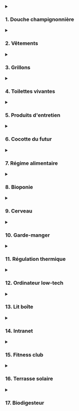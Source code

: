 
<details>

<summary><h3>1. Douche champignonnière</h3></summary>
  <Picture src={douche} alt="Douche champignonnière" formats={["avif", "webp", "jpeg"]} widths={[400, 800]} class="urbaine-image" />
<h4>Une douche qui divise par 10 la consommation d'eau, par 15 celle d'énergie et… qui produit des champignons.</h4>

Les Français consomment en moyenne 150 litres d'eau par jour et par personne. 40 % de cette eau est utilisée pour l'hygiène (bain, douche).

La consommation d'un ballon d'eau chaude représente plus de 10 % de la facture électrique d'un logement en France.


<div class="note">
<strong>Note:</strong> Notre objectif était de diviser par 10 la consommation d'eau et par 15 celle d'énergie
</div>


<h4>Principe de fonctionnement</h4>

La première étape a été de trouver la meilleure technologie pour réduire le débit d'eau tout en garantissant hygiène et confort. Nous avons été séduits par la brumisation. Résultats de nos essais : deux brumisateurs fixes et émettant un jet diffus mouillant, plus un troisième mobile (au bout d'un tuyau souple) avec un jet plus focalisé et puissant pour le rinçage.

Notre consommation d'eau est descendue à un volume compris entre 2 et 5 litres par douche.

Nous avons opté pour un ballon d'eau chaude de seulement 2 litres chauffé à 75 degrés (pas de risque de légionellose). Au début de la douche, l'eau pulvérisée est chaude (mais ne brûle pas, car les gouttes sont très fines). Elle se refroidit très progressivement au fur et à mesure que l'eau froide du réseau d'eau de la ville entre dans le ballon. On termine donc par une douche froide, ce qui est reconnu bon pour la santé.

Ce ballon était isolé thermiquement par 15 cm de laine de chanvre. Il était équipé d'un thermostat qui coupait le courant lorsque le ballon était chaud.

Le sol de la douche était une plaque en inox, inclinée pour que l'eau s'écoule dans une gouttière. Un biofiltre équipé d'une pompe traitait l'eau savonneuse avant qu'elle soit envoyée dans le système de culture en bioponie.

La cabine de douche étant l'espace le plus humide de l'appartement, nous avons choisi d'y faire pousser des champignons. 4 tours de culture de pleurotes étaient suspendues à la structure. Une rotation de deux tours toutes les deux semaines permettait de les garder pendant leur phase de fructification. Une fois cette phase terminée, le substrat (sciure de paille et mycélium) était utilisé pour les toilettes vivantes.

Un mur végétalisé de mousse visait à absorber le dioxyde de carbone des pleurotes. Un tuyau d'aération était relié à un extracteur pour renouveler l’air régulièrement.

Nous utilisions des savons et shampoings solides neutres et bio afin de ne pas polluer l'eau.

Malgré la petite surface de l'appartement, nous avons choisi de créer une grande douche. Nous voulions que ce soit un espace de détente pour y passer un temps agréable que ce soit pour se laver ou s'occuper des champignons.

<div class="note">

Nous avons atteint les objectifs en termes d'économie d'eau et d'énergie. Cette douche était non seulement très agréable mais aussi très économe et productive.

**Cependant quelques améliorations sont à intégrer :**

- L'eau recyclée de la douche peut être intégrée à la solution de culture des plantes. Cependant, suite à des tests menés par le laboratoire RITTMO, nous avons vu que son taux de salinité était élevé, ce qui n’est pas optimal pour leur croissance. Il serait intéressant de poursuivre les tests pour voir si le choix du type de savon a un impact sur ce taux.

- Il est préférable de récolter les champignons avant qu'il n'émettent leurs spores. Nous avons retrouvé une couche de spores collée aux pales du ventilateur.

- La brumisation mouille moins vite qu'une douce classique. Il faut prévoir davantage de temps, surtout quand on a les cheveux longs.

- En hiver, lorsque la température de la salle de bain est froide, l’eau brumisée doit être au-dessus de 70 degrés au début de la douche. En effet, les gouttelettes fines se refroidissent vite au contact de l'air. À l'inverse en été, quand la température de l'air est chaud, il n'est pas nécessaire de chauffer l’eau.
</div>

</details>

<details>
    <summary><h3>2. Vêtements</h3></summary>

<Picture src={vetements} alt="Vêtements" formats={["avif", "webp", "jpeg"]} widths={[400, 800]} class="urbaine-image" />

<h4>Des vêtements en fibre naturelle, seconde main ou made in Boulogne-Billancourt.</h4>

L'industrie du vêtement est l'une des plus polluantes au monde. Elle génère environ 1,2 milliard de tonnes de CO₂ par an, soit plus que tous les vols internationaux et le trafic maritime réunis. Elle est aussi responsable de 20 % de la pollution mondiale de l’eau à cause des teintures et des traitements chimiques. 

Pour que notre garde-robe ne génère pas ces impacts négatifs, la première résolution a été de posséder peu de vêtements mais de qualité. Corentin a opté pour des vêtements en fibre naturelle (laine, coton, lin). Amateur de couture, il a fabriqué une partie de ses vêtements par lui-même (chaussures, pantalons). Caroline, de son côté, a privilégié la seconde main et le troc de vêtements, afin d’avoir accès à une plus grande diversité d’ensembles.  

<h4>Principe de fonctionnement</h4>

Fabriquer ses propres vêtements demande une certaine maîtrise de techniques de couture. Le plus simple est de copier un vêtement qu'on apprécie, en gardant le même type de tissu et sans tenter d'y apporter des modifications. Pour copier un vieux pantalon par exemple, on peut le découdre et s'en servir comme patron pour découper chaque pièce dans du tissu neuf. Il s'agit ensuite de coudre ses pièces ensemble dans le bon ordre.

Pour les chaussures, nous avons suivi deux options. La première, en partenariat avec des spécialistes de la chaussure (Axel M’Bemba et Mikel Cazenave), consistait à réaliser des semelles en bio plastique imprimé en 3D, assemblées avec du tissu. La seconde a été de réaliser des chaussures-chaussettes, en cousant une semaine de latex naturel avec une sangle en lin et des chaussettes en fibre de bambou.

<h4>Bilan et pistes d'amélioration</h4>

Caroline a été satisfaite du principe de seconde main et de troc. Cela lui a permis d'adapter sa garde-robe au fur et à mesure de ses envies, tout en gardant un nombre limité de vêtements.

Corentin a apprécié monter en compétences en couture, bien que les premiers essais ont demandé beaucoup de patience. Au début, confectionner un pantalon demandait une journée entière. Avec l'habitude, il les réalise maintenant en moins d'une demi-journée.

Concernant les chaussures, pour les premières les semelle en bioplastique n'ont pas duré dans le temps. Il faudrait trouver un type de bioplastique plus souple. Quant aux chaussures-chaussettes, elles sont aciles à fabriquer et agréables à porter, mais ne sont pas adaptées par temps pluvieux.

</details>
<details>
    <summary><h3>3. Grillons</h3></summary>

<Picture src={grillons} alt="Élevage de grillons" formats={["avif", "webp", "jpeg"]} widths={[400, 800]} class="urbaine-image" />

<h4>Des insectes comestibles adaptés à la vie urbaine</h4>

La viande est très nutritive mais a un mauvais impact sur l'environnement. La consommation d'insectes demande peu de ressources et d'espace. Peu commune en Europe, elle l’est dans de nombreux pays du monde. 

On estime que 2 milliards d'humains en consomment traditionnellement. Nous avons opté pour un régime alimentaire végétarien, tout en consommant une petite quantité d'insectes, notamment pour les apports en vitamine B12. Parmi les insectes comestibles, nous avons choisi les grillons, car ils sont très adaptés à l'élevage en milieu urbain.

<h4>Principe de l'élevage</h4>

Une armoire constituée de 6 vivariums était disposée dans l'entrée de l'appartement. Chaque vivarium contenait des boîtes à oeufs en carton (ils se logent dans les interstices), un abreuvoir et un plateau avec un mélange de graines broyées. Nous recevions les grillons à un âge de 4 semaines.

Après 4 à 6 semaines dans nos vivarium, ils atteignaient la taille adulte. Nous posions alors un pondoir afin qu'ils déposent des oeufs (ces oeufs étaient ensuite donnés aux éleveurs Sandra et Alison). Puis nous placions un piège (simple bocal en verre) pour capturer ceux que nous allions consommer.

<h3>Bilan et pistes d'amélioration</h3>

Il n'y a pas eu de problème majeur, mais l'élevage a été beaucoup moins productif que prévu. Nous avons apprécié les consommer, mais nous nous sommes aussi beaucoup attachés à nos grillons, et leur principal intérêt a été de mettre une bonne ambiance dans l'appartement grâce à leur chant !
L'élevage de grillons demande peu de temps et est très ludique.

<h4>Voici ce qui aurait pu être amélioré :</h4>
- Nous n'avons pas apporté les oeufs suffisamment régulièrement à Sandra et Alison, si bien qu'il n'y a pas eu le roulement attendu.
- Nous avons mis du temps avant de trouver le système le plus adapté pour les capturer.
- La mangeoire et l'abreuvoir peuvent être améliorés pour réduire le temps d'entretien ainsi que les risques de moisissure.
- Leur cycle de développement ralentit quand la température ambiante descend en dessous de 20 degrés.
- Les pondoirs sont remplis de fibre de coco humidifiée. Il est nécessaire de la stériliser avant de l'utiliser, sinon il y a un risque que les oeufs moisissent.

</details>

<details>
     <summary><h3>4. Toilettes vivantes</h3></summary>

<Picture src={toilettes} alt="Toilettes vivantes" formats={["avif", "webp", "jpeg"]} widths={[400, 800]} class="urbaine-image" />

<h4>Des toilettes vivantes pour valoriser les déchets organiques et économiser de l'eau</h4>

Les toilettes classiques utilisent de l’eau potable pour chaque chasse, ce qui représente environ 20 % de la consommation d’un foyer. Cette eau devient ensuite inutilisable, car transformée en « eaux noires ».
Chaque personne produit en moyenne 50 litres de matières solides et 500 litres d’urine par an.

Ces excréments contiennent des éléments nutritifs utiles comme l’azote, le phosphore et le potassium. Habituellement considérés comme des déchets, ils peuvent pourtant devenir une ressource précieuse.
Cependant, les toilettes sèches en appartement ne sont pas simples à mettre en place, car elles nécessitent un espace de compostage. C’est pourquoi nous avons conçu des toilettes vivantes, dans lesquelles l’urine est collectée d’un côté, tandis que de l’autre, des larves de mouche soldat noir transforment directement les matières organiques.

En plus de produire un fertilisant pour l’agriculture, ces larves constituent une excellente nourriture pour les animaux d’élevage. Elles permettent également de réduire par cinq le volume de déchets organiques, diminuant ainsi l’espace requis et la fréquence de maintenance.

<h4>Principe de fonctionnement</h4>

Au début de chaque cycle, des larves juvéniles sont ajoutées dans le bac. Pendant 2 à 3 semaines, elles consommaient les déchets organiques issus des toilettes, auxquels on ajoute un substrat (nous utilisions de la sciure de paille issue de la culture de pleurotes) ainsi que des déchets de cuisine, préalablement broyés (le broyeur a été réalisé avec l’Avant d’Après à partir d’un hachoir à viande relié à un pédalier de vélo).

Durant cette période, les larves grandissaient jusqu’à atteindre leur taille maximale. Il fallait alors tamiser le contenu du bac pour séparer les larves du fertilisant.
90 % des larves étaient ensuite données aux poules de notre ferme partenaire ; les 10 % restantes étaient remises aux éleveurs de mouches pour qu’elles deviennent mouches et se reproduisent afin d’obtenir de nouvelles larves juvéniles.

Pendant l’expérience, une partie du fertilisant a été utilisée par la ferme partenaire. Le reste a servi à divers tests, notamment pour la culture de champignons (comme le Coprin chevelu) et à des analyses menées avec le laboratoire RITTMO.

L’urine collectée a été valorisée dans différentes applications : intégrée au méthaniseur, utilisée comme engrais pour la culture bioponique, comme nourriture pour la culture de spiruline, ainsi que pour des expérimentations et analyses avec le laboratoire RITTMO, et pour des expérimentations comme fertilisant avec la ferme partenaire.

Nous utilisions des lingettes lavables et réutilisables en alternative au papier toilette.

<h3>Bilan et pistes d'amélioration</h3>

Les toilettes vivantes ont été un vrai succès. Elles ont très bien fonctionné, ont produit beaucoup de larves chaque semaine pour nourrir les poules de la ferme, le substrat produit était d'excellente qualité, et il n'y avait pas de mauvaises odeurs. Le temps de maintenance était très faible. Enfin, nous avons été émerveillés par ces larves auxquelles nous nous sommes beaucoup attachés !

<h3>Voici nos retours d'expérience :</h3>

- Quand il a commencé à faire froid en octobre, les larves ont ralenti leur activité. Il aurait fallu que la température reste au-dessus de 20 degrés.
- L'opération de tamisage était parfois difficile. Nous avons mis du temps avant de trouver le bon dosage de substrat afin que la matière soit facilement tamisable.
- Le bac qui contenait les larves était en PLA, trop fragile au niveau des pliures. Un bac en inox aurait été plus approprié.
- Ce bac était d'une longueur importante pour qu'il puisse s'étendre des toilettes à la table de cuisine. Cela a contraint l'aménagement de l'appartement car nous avons dû positionner les toilettes à côté de la cuisine. Il aurait été plus simple de disposer un récipient dans la cuisine pour recueillir les déchets de nourriture broyée, et le vider dans le bac des toilettes une ou deux fois par semaine.
- L'utilisation des copeaux de paille issus de la culture de pleurote comme substrat pour les toilettes était très efficace. Les tests de culture de coprins chevelus et de pleurotes sur le substrat produit par les larves sont prometteurs, ainsi que les tests réalisés par le laboratoire RITTMO pour l'utiliser comme fertilisant.
- Il serait intéressant de développer un biofiltre capable de valoriser 100 % de l'urine produite quotidiennement, et de poursuivre les expérimentations sur son utilisation dans le méthaniseur et dans un photobioréacteur à micro-algues.
- L'usage des lingettes est ergonomique et convaincant, mais il faudrait étudier le réel gain environnemental, car les laver demande de l'eau et de l'énergie. Il serait intéressant d'étudier l'utilisation d'un jet d’eau en alternative.
- La maintenance du broyeur à déchets de cuisine était pénible, car la matière séchait dans la grille de sortie. Un autre outil type hachoir manuel aurait été sans doute plus adapté.
- La puissance de ventilation doit être plus élevée lorsque les larves sont juvéniles car elles mettent plus de temps à transformer la matière, il est donc plus important de bien aérer pendant cette phase.
- Ce principe de toilette vivante est aujourd'hui difficilement réplicable, car les filières d'élevage de mouches ne sont pas assez développées.

</details>
<details>
    <summary><h3>5. Produits d'entretien</h3></summary>

<Picture src={produits} alt="Produits d'entretien" formats={["avif", "webp", "jpeg"]} widths={[400, 800]} class="urbaine-image" />

<h4>8 ingrédients pour faire briller l'appartement</h4>

On estime qu'en France près de 50 % des logements sont concernés par une pollution de l’air intérieur liée aux COSV (composés organiques semi-volatils), émis notamment par les détergents, sprays, peintures ou produits parfumés.

Ces substances, une fois évacuées dans les réseaux d'eaux usées, contribuent à la pollution de l’eau. En France, plus de 200 substances actives utilisées en phytosanitaire ont été détectées dans les eaux superficielles et souterraines. Certains composants comme les PFAS sont persistants, bioaccumulables et reconnus pour polluer les nappes et les milieux aquatiques.

Le choix de produits d’entretien est loin d’être anodin: il impacte à la fois la qualité de l’air respiré au quotidien et la pureté de nos eaux.

Or nous voulions utiliser nos eaux usées pour la culture des plantes. Il était donc primordial de privilégier des alternatives plus saines, notamment en limitant les parfums chimiques. (Selon l'Ademe, les produits industriels émettent davantage de COV que les alternatives maison). Nous voulions aussi que ces produits répondent à la démarche zéro déchet.

<h4>Principe</h4>

Nous avons fait appel à Mathilde et Edith, 2 expertes dans ce domaine (de l'entreprise Léa Nature). Elles nous ont expliqué qu'on peut tout faire avec ces 8 composants :
- Percarbonate de soude
- Bicarbonate de soude
- Acide citrique
- Savon noir
- Cristaux de soude
- Blanc de meudon
- Terre de diatomée
- Vinaigre blanc
Par exemple, on peut utiliser le vinaigre pour nettoyer les vitres, le bicarbonate pour absorber les odeurs. On peut aussi faire des combinaisons :

<h4>Recettes</h4>


<div class="recipe">
<strong>Crème à récurer:</strong>

- 2 cuillères de savon noir
- 1 cuillère de blanc de meudon
- 1 cuillère de bicarbonate de soude
</div>

<div class="recipe">
<strong>Mousse crépitante pour enlever le tartre:</strong>
- 6 cuillères de percarbonate
- 3 cuillères de bicarbonate
- 1 cuillère d'acide citrique
</div>

Pour notre douche, nous avions choisi du savon et du shampoing solides, neutres, bio et sans parfum.

<h3>Bilan et pistes d'amélioration</h3>

Nous avons apprécié le principe d'avoir des bocaux avec différentes poudres et des recettes pour constituer les produits adaptés à chaque usage. Nous avons appris que "le propre n'a pas d'odeur".



</details>
<details>
    <summary><h3>6. Cocotte du futur</h3></summary>

<Picture src={cocotte} alt="Cocotte du futur" formats={["avif", "webp", "jpeg"]} widths={[400, 800]} class="urbaine-image" />

<h4>Un nouveau système de cuisson pour économiser de l'énergie, réduire les émissions de gaz à effet de serre et la pollution de l'air intérieur.</h4>

Les modes de cuisson communs sont inefficaces d'un point de vue énergétique. Par exemple, faire cuire du riz à la casserole génère beaucoup de pertes thermiques car les parois ne sont pas isolées. On estime que la consommation moyenne d'énergie pour l'alimentation représente environ 6% à 30% de la consommation totale d'énergie d'un ménage français.

Les émissions de gaz à effet de serre provenant de la cuisson des aliments varient selon les méthodes de cuisson utilisées : les fours traditionnels à gaz ou électriques sont parmi les principaux contributeurs aux émissions de CO2 dans les ménages urbains.

La cuisson des aliments, surtout à haute température, dégage des polluants dans nos cuisines : des particules fines, des composés organiques volatils, du monoxyde de carbone et parfois des oxydes d'azote. Ces substances peuvent affecter la qualité de l’air et la santé respiratoire.

Ainsi, pour diminuer notre consommation d'énergie, réduire les émissions de gaz à effet de serre et éviter la pollution de l'air intérieur, nous avons mis au point la cocotte du futur. Elle a été conçue en partenariat avec l’ICAM de Nantes. Partant des recommandations de notre nutritionniste Anthony Berthou, la cuisson de nos aliments devaient principalement être à l'eau et à la vapeur. La solution retenue est une combinaison du principe de la marmite norvégienne et de l'autocuiseur électrique.

<h4>Principe de fonctionnement</h4>

C'est un autocuiseur (type cocotte-minute), chauffé par une résistance électrique, elle-même relié au cerveau (voir description du cerveau). Un isolant thermique évite les déperditions de chaleur.

Comme sur les autocuiseurs à riz, un thermostat coupe le courant électrique lorsque la température dépasse 100 degrés. Ainsi pour la cuisson du riz par exemple, si on met la bonne dose d'eau par rapport à la dose de riz, la cuisson s'arrête lorsque le riz est cuit (en effet, lorsque toute l'eau a été absorbé par le riz, la température monte et le thermostat coupe le circuit). Pour les cuissons à la vapeur, la chauffe s'arrête quand toute l'eau est évaporée.

La cocotte du futur est programmable. On peut régler sur le cerveau le temps de cuisson et le délai à partir duquel on souhaite qu'elle démarre. Ainsi nous préparions généralement nos plats le matin, afin qu'ils cuisent pendant la journée, pour profiter de l'énergie des panneaux solaires au moment où la batterie est pleine. Quand nous rentrions le soir, les plats étaient encore chauds, car l'isolation thermique était très efficace.

<h4>Bilan et pistes d'amélioration</h4>

La cocotte du futur a très bien fonctionné pendant toute l'expérience. Elle nous a permis de cuire les céréales et légumineuses à l'eau, et les plats à la vapeur comme les baos (pains chinois fourrés), les légumes, les tubercules ou les champignons.

D'après les tests réalisés par les étudiants de l'ICAM, la cocotte du futur divise par 5 à 10 la consommation d'énergie pour la cuisson.

<h4>Voici nos retours d'expérience :</h4>

- Il n'est pas facile de la nettoyer car elle est reliée à des câbles électriques. Il serait intéressant de tester le même principe que dans les autocuiseurs à riz, avec un récipient posé sur la plaque chauffante.
- La cocotte ne monte jamais en pression, donc il n’est sans doute pas nécessaire d'utiliser un autocuiseur du type cocotte-minute. Le contenant pourrait être réalisé avec des parois plus fines comme un faitout en inox.
- Elle est ergonomique, mais comme elle est peu puissante, le temps de cuisson est long. Il nous a fallu un temps d'adaptation pour apprendre à anticiper, en préparant nos plats à l'avance (le temps de préparation n'est pas plus long, mais il doit être anticipé). Il serait sans doute préférable de passer d'une puissance de 150W à 200W, voire même 250W.
- C'est très agréable de ne pas avoir à se soucier de la cuisson en cours. Contrairement à la cuisson au gaz ou aux plaques électriques, la cocotte du futur s'arrête automatiquement et les aliments ne sont jamais trop cuits. On peut donc lancer la cuisson et partir faire autre chose. Quand on rentre, c'est prêt et toujours chaud.
- Ce type de cuisson à l'eau et à la vapeur amène à manger plus sainement. Les aliments ne sont pas frits ou grillés (ce qui est déconseillé par notre nutritionniste).


</details>
<details>
    <summary><h3>7. Régime alimentaire</h3></summary>

<Picture src={regime} alt="Régime alimentaire" formats={["avif", "webp", "jpeg"]} widths={[400, 800]} class="urbaine-image" />

<h4>Manger sain, bio, local, de saison, zéro déchet, économique… et appétissant.</h4>

Notre objectif était que notre nourriture soit d'origine bio, locale et de saison, que les recettes soient équilibrées sur le plan nutritif, peu consommatrices en énergie et en temps, que ce régime ne génère pas de déchets, soit accessible financièrement, et bien sûr bon sur le plan gustatif. C'est un défi de taille, mais qui a des impacts importants sur la santé et l'environnement.

<h4>Principe du régime Biosphère</h4>

Nous avons suivi les recommandations de notre nutritionniste Anthony Berthou, notamment grâce à son livre “Du bon sens dans notre assiette”, que nous avons combiné avec nos objectifs.

<h4>Voici la structure de nos repas :</h4>

- Petit déjeuner : Oléagineux, oeufs, fruits, bao ou pain complet tartiné de beurre, de fromage ou de sauce, grillons.
- Déjeuner : Salade de légumes crus ou cuits, plat Trois tiers (un tiers de légumes, un tiers de légumineuses, un tiers de céréales), fruits.
- Collation : Oléagineux, fruits.
- Dîner : Soupe ou bouillon, plat Trois tiers (un tiers de légumes, un tiers de légumineuses, un tiers de céréales), fruits.

<h4>Nos sources d'approvisionnement étaient les suivantes :</h4>

- Les denrées qui se conservent longtemps comme les céréales, les légumineuses ou l'huile venaient de l'épicerie participative à laquelle nous avions adhéré (l'Epi des Loges), et
l'épicerie bio du quartier. Certains ont été commandés en gros à un commerce bio en ligne sur Internet.
- Les fruits et légumes ainsi que les oeufs venaient principalement de la ferme partenaire La Ferme des Loges, à 15 km, dans laquelle nous travaillions une demi-journée par semaine. Une partie venait de l'épicerie bio du quartier.
- Les aromatiques, légumes feuilles, grillons et les champignons étaient cultivés ou élevés directement dans l'appartement.
- Nous consommions également des produits fermentés comme des boissons, yaourt et bocaux de lacto-fermentation, réalisés par Donatella, Julie ou nous même.

<h4>Bilan et pistes d'amélioration</h4>

Il a fallu plusieurs semaines de tâtonnement, avant de trouver les bonnes recettes, notamment pour passer sous le budget visé des 6,50 € par jour et par personne. Une fois rodés, il est possible de manger sain et durable, tout en étant très économe en temps et argent. Voici les principaux obstacles que nous avons eus à franchir :
- Apprendre à bien anticiper les repas, car nous partions d’ingrédients non transformés. Pour la cuisson de fèves, il faut penser à les faire tremper la veille, il faut laisser le temps à la pâte à bao pour lever, etc.
- Nous passer des aliments sucrés et exotiques. Le besoin en sucre diminue petit à petit quand on en réduit la consommation. L’arrêt du café, du chocolat et autres gourmandises demande aussi quelques semaines à oublier. Une fois l’expérience terminée nous avons repris leur consommation, mais de manière beaucoup plus modérée (et maîtrisée).
- La contrainte zéro déchet a limité la diversité d’aliments, car de nombreux produits ne sont pas emballés dans des cartons ou contenants réutilisables : le tofu, les laits végétaux, etc.
- Quand il y avait plusieurs jours de mauvais temps d’affilée, nous ne pouvions pas faire de cuissons longues (les batteries étaient déchargées). Nous aurions dû systématiser la confection de conserves les jours de beau temps : lentilles cuisinées, bases de soupes à diluer, etc.

</details>
<details>
    <summary><h3>8. Bioponie</h3></summary>

<Picture src={bioponie} alt="Bioponie" formats={["avif", "webp", "jpeg"]} widths={[400, 800]} class="urbaine-image" />

<h4>Faire pousser ses légumes dans la cuisine</h4>

Les légumes feuilles (salades, aromatiques, épinards…) perdent rapidement leur valeur nutritive. De plus, une partie s'abîme pendant le transport et le stockage. Il est donc important qu'ils poussent au plus près du consommateur.

Notre objectif était de les produire directement dans la cuisine, tout en recyclant l'eau et en produisant notre propre engrais à partir de matières organiques issues de l'appartement.

<h4>Principe de fonctionnement</h4>

Nous avons disposé un bassin de plus de 4 mètres carrés et 300 litres d’eau devant les fenêtres exposées au Sud. Nous y avons disposé des paniers de billes d'argile et repiqué plus de 120 plans de menthe, basilic, roquette, ciboulette, etc.

À une extrémité du bassin, une pompe immergée renvoyait l'eau dans un biofiltre (panier rempli de bille d'argile et roche volcanique) situé à l'autre extrémité. Ainsi l’eau circulait en circuit fermé dans le bassin.

Sur le pan de mur qui n'a pas de fenêtre, nous avons installé un bandeau d'éclairage horticole (LED), pour la croissance des plantes ainsi que l'éclairage de la pièce.
Notre table à manger était fixée au système de bioponie. Nous pouvions donc nous servir en feuilles sur ce “bar à cueillette” pendant les repas.

La pompe était reliée au “cerveau” et s’activait automatiquement (la fréquence dépendait de l’heure, l’ensoleillement et du niveau de la batterie).

L'eau de la douche, après être passée par un premier biofiltre, était intégrée au bassin. Comme les plantes consommaient plus que le volume d’eau de douche, nous devions rajouter de l'eau régulièrement. Nous ajoutions aussi en moyenne 1% d’urine en goutte à goutte dans le biofiltre.

<h4>Bilan et piste d'amélioration</h4>

Nous avons été très satisfaits du système. C’était très agréable d’avoir à disposition de la nourriture saine et fraîche, cela apporte beaucoup de satisfaction, et la vue en permanence de la végétation est plaisante et pousse à manger sainement.

Le temps de maintenance est très faible et cela permet des économies, car les légumes feuilles coûtent relativement cher.

<h4>Cependant certains points sont à améliorer :</h4>

- Certaines plantes ont bien poussé, d'autres non. Nous avons eu des soucis de repiquage : les plants transplantés sans doute trop vite, mourraient facilement. Des tests sont à poursuivre pour mieux comprendre quelles plantes poussent dans quelles conditions (en fonction de l'ensoleillement, de la saison).
- Le laboratoire RITTMO a constaté qu’une forte amélioration de la composition des engrais était possible. Il faudrait notamment diminuer la salinité de l’eau de douche, et intégrer un extrait du substrat des mouches soldat noires pour compléter les apports en certains éléments. Il serait aussi intéressant d’utiliser les eaux usées de l’évier.
- Le système rafraîchissait l'air en été grâce à l’inertie thermique des 300 litres d'eau, ainsi que par l’évapo-transpiration des plantes. Par contre, en hiver, le taux d'humidité dans l'air posait un problème de confort thermique. Il faut bien gérer la ventilation, voire même réduire le nombre de plantes en hiver.
- Après l’installation du système il faut prévoir plusieurs semaines pour que le système se “cycle” (afin que les populations de micro-organismes colonisent le milieu).

</details>
<details>
    <summary><h3>9. Cerveau</h3></summary>

<Picture src={cerveau} alt="Cerveau" formats={["avif", "webp", "jpeg"]} widths={[400, 800]} class="urbaine-image" />

<h4>Un appartement 100 % énergie renouvelable grâce au "cerveau"</h4>

Faire du froid (réfrigérateur, climatisation) et faire du chaud (chauffage, ballon d’eau chaude, bouilloire, four, plaques de cuisson) consomme beaucoup d'énergie dans nos logements.

Nous voulions que l'électricité de l'appartement dépende uniquement d'énergies renouvelables, tout en étant très accessible économiquement.

<h4>Principe de fonctionnement</h4>

Nous avons réalisé cette étude grâce à une équipe d'étudiants de l’Icam de Nantes et Quentin Chevalley, stagiaire d'une école d'ingénieur Suisse. La première étape a été d'analyser nos besoins et de concevoir des appareils électriques les plus efficaces et les moins énergivores possible.

Nous avons opté pour 4 m² de panneau solaire, soit une puissance totale de 840 Wc, et une batterie 12V de 200Ah (soit une capacité environ 10 fois inférieure à celle d’une petite voiture électrique).

Nous avons décidé d'automatiser une partie des équipements électriques, car le mode de vie citadin (où l'on part travailler la journée et on rentre le soir) ne permet pas d'allumer ou éteindre chaque appareil au fil de la journée. Nous avons donc créé le cerveau. C’est un microcontrôleur Arduino relié à des relais (interrupteurs), que l'on peut programmer pour commander automatiquement chaque équipement électrique.

Deux interrupteurs trois positions permettaient de donner au cerveau des indications sur les prévisions météo de la journée et du lendemain. En fonction de la météo et de l'état de charge de la batterie, le cerveau se réglait en mode “survie”, “économie”, “normal” ou “extra”. En mode “survie” (parce que la batterie était en et que la météo était mauvaise), seuls les équipements indispensables étaient alimentés : les pompes d’arrosage tournaient au minimum, réfrigérateur éteint, mais on pouvait tout de même prendre des douches chaudes.

À l'inverse, en mode “extra” (batterie chargée et bonne météo), les équipements fonctionnaient à plein régime. Cela coïncide bien, car c'est par période de fort soleil que nous avions le plus besoin du réfrigérateur et de faire tourner l’eau dans le système de bioponie (cela réduisait la température de l'appartement).

L'énergie solaire est à son maximum en pleine journée et est totalement absente la nuit. Or dans un logement classique nous utilisons de l'énergie électrique tout au long de la journée. Nous avons donc programmé les appareils pour qu'ils consomment principalement en pleine journée : les pompes ne tournaient pas la nuit, nous pouvions programmer les cuissons pour qu'elles soient effectuées pendant notre absence. L'énergie était stockée sous forme électrique dans la batterie, mais aussi sous forme de chaleur dans le ballon d'eau chaude (très bien isolé thermiquement) et sous forme de froid dans le réfrigérateur.
Enfin, nous avons dû adapter nos habitudes de vie en fonction de la météo. Les jours de soleil, nous pouvions effectuer des cuissons longues (haricots, fèves, conserves), alors que les jours de mauvais temps, nous devions économiser de l'énergie par des cuissons courtes.

<h4>Bilan et pistes d'amélioration</h4>

Le cerveau a très bien fonctionné et nous avons été autonomes en énergie. Nous avons consommé 15 fois moins d'énergie qu'un logement classique.

<h4>Ceci dit plusieurs amélioration sont à apporter :</h4>

- D'après nos estimations, il aurait fallu rajouter un panneau solaire supplémentaire pour l'hiver (passer de 4 à 6 mètres carrés).
- Il serait intéressant d'étudier l'échelle la plus appropriée pour ce type de réseau : un grand réseau électrique à l'échelle du quartier ou de la ville permet certainement des gains en rendement énergétique, mais un petit réseau à l'échelle d’un appartement ou d'un immeuble pousse ses habitants à être conscient de leur consommation et à apprendre à la gérer.
- La programmation du micro contrôleur reste à optimiser, notamment pour que la mesure du niveau de batterie soit plus fiable.
- Dépendre de l'énergie fournie par le vent (dans le cas de l'éolien) ou le soleil (dans le cas du photovoltaïque) demande à accepter que la météo influence notre quotidien, ce qui impose un changement de mentalité.

</details>
<details>
    <summary><h3>10. Garde-manger</h3></summary>

<Picture src={gardeManger} alt="Garde-manger" formats={["avif", "webp", "jpeg"]} widths={[400, 800]} class="urbaine-image" />

<h4>Des techniques low-tech de conservation des aliments</h4>

Dans un logement, le réfrigérateur consomme beaucoup d'énergie. De plus, de nombreux aliments se conservent très bien la température ambiante. 

Il faut respecter quelques règles. Les pommes, par exemple, doivent être dans un endroit aéré car elles émettent de l'éthylène qui peut impacter les autres fruits.

Ce qui doit se conserver au froid est principalement les produits d'origine animale (viande et produits laitiers) ainsi que les boissons fraîches et les restes de repas. Le fait d'avoir un régime alimentaire végétarien réduit donc le volume nécessaire du réfrigérateur.

Enfin, le fait de produire dans la cuisine des plantes comestibles est un bon moyen de les conserver car nous pouvons les récolter au fur et à mesure des besoins.

<h4>Principe de fonctionnement</h4>

Notre garde-manger a été conçu par le designer Christopher Santerre.
Le réfrigérateur 12 volts, d'un volume de 20 litres, était en tiroir, ce qui est plus performant qu'une porte classique.

Deux tiroirs aérés, en bois, l’un laissant passer la lumière, l'autre non, permettaient d'y placer la plupart des fruits et légumes.

Le système de culture en bioponie permettait d’y insérer les légumes qui se conservent avec les racines dans l'eau, comme les poireaux.

Les céréales, légumineuses, huile, épices… étaient conservés dans des bocaux et des bouteilles en verre.

<h4>Bilan et pistes d'amélioration</h4>

Nous avons été très satisfaits de toutes ces techniques de conservation. Il y a eu très peu de gaspillage alimentaire.

<h4>Seule amélioration à apporter:</h4>

- les tiroirs du garde-manger étaient un peu lourds et peu ergonomiques.

</details>

<details>
    <summary><h3>11. Régulation thermique</h3></summary>

<Picture src={regulation} alt="Régulation thermique" formats={["avif", "webp", "jpeg"]} widths={[400, 800]} class="urbaine-image" />

<h4>ISOLATION, CHAUFFAGE "SLOW HEAT" ET CLIM' LOW-TECH</h4>

<h4>Chauffer ce qu'il faut là où il faut quand il faut.</h4>

Dans un logement, le principal poste de consommation d'énergie est le chauffage (60 à 70 % de la consommation totale).

Lorsqu'il est mal isolé (ce qui était le cas de notre immeuble construit dans les années 70), les pertes thermiques sont considérables.

<h4>Principe et fonctionnement de la régulation de température de l'appart' du futur</h4>

Le choix d'un appartement de petite surface (28m²) facilite grandement le problème de la régulation de la température.

La première étape a été d’isoler l'appartement. L'idéal aurait été d'isoler tout le bâtiment par l'extérieur, mais dans notre contexte ce n'était pas envisageable. Nous avons opté pour une isolation par l'intérieur avec de la laine de chanvre (15 cm d'épaisseur).

Les blocs d’isolant étaient maintenus contre les murs et le plafond grâce à une structure en tasseaux de bois. Nous avons recouvert le tout par un tissu de coton. Nous avons hésité à utiliser un pare-vapeur, mais finalement renoncé, étant donné que nous pouvions facilement vérifier le taux d'humidité dans le chanvre et réagir en cas de problème. Malgré le fait que nous ayons perdu 2 mètres carrés de surface à cause de l'isolation, elle présentait de nombreux avantages : démontable, en matériaux biosourcés et économique, tout en étant performante.

La seconde étape a été de suivre le principe du slow heat : ne chauffer que les endroits nécessaires, quand c'est nécessaire. Par exemple, utiliser une couverture chauffante (moins de 100 watts) pendant 10 ou 20 minutes avant de rentrer dans le lit est beaucoup moins énergivore que de chauffer toute la chambre. La technique japonaise du kotatsu consiste à recouvrir une table d'une couverture descendant jusqu'au sol, et de chauffer le volume emprisonné sous la table, et ainsi tout le bas du corps lorsqu'on est assis.

Par temps froid le lit-boîte était séparé du reste de l’espace grâce à un rideau thermique (en été c'était une simple moustiquaire). C’est ce qu’on appelle le “déphasage” qui consiste à réduire l’espace de vie pour économiser le chauffage. Ce rideau thermique a la particularité d'être biosourcé et tissé à la main par les designers Juliette Berthonneau et Justine Gaignault dans le cadre d’une résidence Lainamac à la Villa Chateaufavier à Aubusson. Nous avions opté pour des fibres naturelles françaises, laine et lin, pour leurs propriétés thermiques et hygrométriques.

La régulation de la température concernait également les fortes chaleurs en été. En modélisant l'appartement sur un logiciel d'étude thermique, les étudiants de l'ICAM Grand Paris Sud ont remarqué que le système de bioponie faisait office de climatiseur : avec ses 300 litres d'eau en mouvement grâce à la pompe, il jouait le rôle d'un échangeur thermique. Le cerveau était programmé de manière à ce que la pompe fonctionne à une fréquence plus élevée lorsque la température augmente.

Selon cette étude, un point crucial était de poser des stores. Nous devions les lever pour faire entrer le soleil lorsqu'il faisait trop froid, et les abaisser pour garder la chaleur en hiver ou occulter le soleil en été. La partie basse de ces stores laissait passer le soleil à 50 % pour les plantes.

Enfin nous avons étudié le flux d'air pour la ventilation. L'air entrait par la cage d'escalier, car il y est préchauffé en hiver et rafraîchi en été grâce à l'inertie thermique du bâtiment. Le flux d'air passait par la chambre et s'évacuait par trois sorties via les toilettes, la douche et la hotte de cuisine. Des capteurs de température et d'humidité placés à l'intérieur et à l'extérieur de l'appartement permettaient au cerveau de commander les ventilateurs afin qu'il s'enclenchent uniquement lorsque c'était nécessaire, afin d'optimiser les échanges thermiques avec l'extérieur.

<h3>Bilan et pistes d’amélioration</h3>

Notre objectif était de réguler la température entre 18 et 28 degrés sans avoir de chauffage ni de climatisation. Même en cas de forte chaleur nous sommes bien restés en dessous des 28 degrés. Par contre, nous n'avons pas réussi à rester au-dessus des 18 degrés lorsqu'il faisait froid à l'extérieur. De plus, le taux d'humidité était souvent trop élevé (au-dessus de 70 %).

<h4>Voici nos retours d'expérience :</h4>

- L'isolation aurait pu être renforcée au niveau des fenêtres, qui était en double vitrage, mais d'un vieux modèle.
- Nous avons parfois utilisé un déshumidificateur, mais sa consommation était trop importante. Il aurait été intéressant de tester une ventilation avec échangeur d'air, afin de mieux ventiler pour évacuer l'humidité, tout en limitant les pertes thermiques.

</details>
<details>
    <summary><h3>12. Ordinateur low-tech</h3></summary>

<Picture src={ordinateur} alt="Ordinateur low-tech" formats={["avif", "webp", "jpeg"]} widths={[400, 800]} class="urbaine-image" />

<h4>Transformer un smartphone en ordinateur portable</h4>

Le principal impact environnemental du secteur numérique provient de la fabrication et de l’usage des terminaux numériques (smartphones, ordinateurs, tablettes, télévisions, etc.). Par exemple, la fabrication d’un smartphone nécessite en moyenne d’extraire 200 kg de matières premières. En France, il est renouvelé tous les 23 mois en moyenne.

Nous voulions diminuer notre impact tout en répondant à nos besoins numériques : envoyer des mails, communiquer sur les réseaux sociaux, écouter de la musique, regarder des films, téléphoner, etc. Un smartphone est capable de réaliser toutes ces tâches, mais n'est pas aussi ergonomique qu'un ordinateur. Nous avons donc transformé un smartphone en ordinateur low-tech. Grâce à ce système, Corentin n'a plus d'ordinateur depuis plus de 4 ans.

<h3>Principe de fonctionnement</h3>

L'OTG (On-The-Go) est une technologie commune à la plupart des smartphones Android. Elle permet de connecter des appareils USB au téléphone. Ainsi nous avons pu relier un hub USB au smartphone, auquel nous pouvons connecter un clavier, une souris, et des clés USB. Un boîtier en bois permet de contenir tout cet équipement. Un aimant maintient le téléphone en position horizontale ou verticale.

Pour regarder des films, l'écran du smartphone étant de taille réduite, nous avons opté pour un petit vidéoprojecteur 12 volts.

<h3>Bilan et pistes d'amélioration</h3>

Cet ordinateur low-tech est très adapté à l'usage de Corentin. Cependant, il ne convient pas à Caroline qui a besoin d'un écran plus grand et d'une puissance de calcul plus importante pour faire tourner les logiciels de conception 3D pour l'architecture d'intérieur. Elle a opté pour un ordinateur reconditionné dont elle prolonge la durée de vie au maximum.

</details>
<details>
    <summary><h3>13. Lit boîte</h3></summary>

<Picture src={litBoite} alt="Lit boîte" formats={["avif", "webp", "jpeg"]} widths={[400, 800]} class="urbaine-image" />

<h4>Un lit boîte pour dormir confortablement sur ses deux oreilles</h4>

63 % des Français déclarent mal dormir. Or, une mauvaise configuration de la chambre à coucher peut avoir un impact direct sur la qualité du sommeil. L'exposition à la lumière artificielle ou un mauvais occultement des fenêtres perturbe la production de mélatonine, l’hormone du sommeil, retardant ainsi l’endormissement.

La température de la pièce joue un rôle crucial : une chambre trop chaude ou mal ventilée peut provoquer des réveils nocturnes, le corps ayant besoin de fraîcheur pour entrer en phase de sommeil profond. Le désordre dans la chambre à coucher peut aussi générer une forme de stress inconscient.

Les nuisances sonores nuisent également à la qualité du sommeil. Nous voulions dormir dans un endroit confortable, sans bruit ni lumière parasites. Il fallait aussi que la qualité de l'air soit bonne.

<h4>Principe de lit boîte</h4>

Nous avons été inspirés par les lits clos traditionnels bretons. Le lit était surélevé d'environ un mètre de hauteur, et entouré par des cloisons isolées avec 15 cm de laine de chanvre recouvert de tissu de coton. Une ouverture permettait de rentrer dans le lit depuis la pièce principale. Elle pouvait être obturée par une moustiquaire ou un rideau thermique, en fonction de la saison. Nous pouvions stocker du matériel sous le lit.

Souhaitant utiliser au maximum des matériaux biosourcés, nous avons également confectionné le matelas à partir d'un assemblage de laine de chanvre, tapis de jute et tissu de coton. Une guirlande lumineuse éclairait le lit-boîte.

Le flux d'air pour la ventilation de l'appartement venait de la cage d'escalier, traversait le lit boîte, la pièce principale, avant d'être extrait dans les toilettes, la hotte de cuisine et la salle de douche. Ainsi, l'air était renouvelé régulièrement pendant le sommeil.

Pendant les mois les plus froids nous avons testé une sous-couverture chauffante électrique qui permet, avec moins de 100 watts, de préchauffer le lit sans avoir besoin de chauffer la pièce entière.

<h3>Bilan et pistes d'amélioration</h3>

Nous avons été globalement satisfaits du lit-boîte. Le concept d'avoir un lieu très silencieux, avec une obscurité totale, uniquement dédié au sommeil, nous paraît très sain. L’unique amélioration à apporter serait sur la qualité du matelas : la laine de chanvre qui le constituait se tassait au fil des semaines.

</details>
<details>
    <summary><h3>14. Intranet</h3></summary>

<Picture src={intranet} alt="Intranet" formats={["avif", "webp", "jpeg"]} widths={[400, 800]} class="urbaine-image" />

<h4>Un réseau intranet pour communiquer entre voisins et regarder des films</h4>

Près de la moitié des émissions mondiales de gaz à effet de serre du numérique est liée aux data centers et réseaux. Le streaming vidéo à lui seul représente environ 60 à 80 % du trafic Internet mondial.

Quand j'envoie une photo à mon voisin, elle part via l'antenne de mon fournisseur d'accès internet, se télécharge sur le data center de mon service de messagerie, puis elle va être téléchargée sur le data center de son service de messagerie avant qu'elle atteigne l'antenne de son fournisseur d'accès internet pour enfin être téléchargée sur son téléphone. La photo aura parcouru des centaines de kilomètres via des câbles et des ondes, été copiée dans différents endroits de stockage, et aura utilisé des infrastructures très complexes et énergivores.

En développant un intranet à l'échelle du quartier, nous voulions regarder des films via un moyen de communication à la fois écologique et pas cher, mais aussi développer un réseau social entre voisins.

<h3>Principe de fonctionnement</h3>

Pendant notre escale à la Havane à Cuba, nous avons découvert un réseau intranet qui connecte 10 000 personnes entre elles.

L'accès à internet coûte cher pour les cubains. Ce système leur permet d'avoir un réseau presque gratuit pour jouer à des jeux, regarder des films, s'acheter et se vendre des objets, ou s'envoyer des messages. De plus, leur système est alimenté par des panneaux solaires, donc en cas de coupure d'électricité ils peuvent continuer à communiquer.

Les étudiants de l'ICAM de Nantes ont travaillé sur une version adaptée à notre contexte. Ils ont programmé un Raspberry Pi, une sorte d'ordinateur minimaliste, et l'ont connecté à une carte SD et à une antenne wifi posée sur le toit de notre immeuble. Les voisins qui captaient le signal pouvaient s'y connecter, regarder des films en streaming, écouter des podcasts, échanger des messages, discuter via des forums, et avoir accès à des informations comme la météo locale.

<h3>Bilan et pistes d'amélioration</h3>

La réalisation de cet intranet a mis plus de temps que prévu, il n'a finalement pas été opérationnel pendant l'expérience. De plus, nous avons eu des problèmes liés au choix de l'antenne. L'intranet n'a donc pas pu être testé à l'échelle du quartier. Cependant, les essais que nous avons menés nous ont convaincus que ce type d'intranet avait un potentiel intéressant, notamment pour mutualiser du matériel et des savoir-faire entre voisins, se rendre des services, et tout simplement favoriser les rencontres et liens sociaux de quartier.

</details>

<details>
    <summary><h3>15. Fitness club</h3></summary>

<Picture src={fitness} alt="Fitness club" formats={["avif", "webp", "jpeg"]} widths={[400, 800]} class="urbaine-image" />

<h4>Des machines de "fitness utile" pour garder la forme, tout en utilisant l'énergie déployée</h4>

Plus de 4 millions de personnes sont membres d’un club de remise en forme ou de fitness en France . On y compte plus de 4 000 salles de fitness. Rameurs, vélos d’appartement, tapis, elliptiques... Ces machines pourraient, en même temps que nous permettre de garder la forme, avoir une seconde fonction en remplissant des tâches utiles.

Nous avons imaginé que l'immeuble du futur pourrait avoir un espace commun entre les résidents, avec des machines de "fitness utile".

<h3>Principe de fonctionnement</h3>

Au premier étage de l'immeuble, nous avons aménagé toute une salle de sport avec des machines de fitness ayant différentes fonctions utiles : produire de l'électricité, moudre des graines, pétrir de la pâte à pain, laver le linge… C'est Johnny, du Low-tech Lab d'Auroville en Inde, qui a chapeauté l'organisation du Johnny Fitness Club.

Le système qui a rencontré le plus de succès a été le rameur machine à laver.
Il a été conçu avec des étudiants de l'ICAM Grand Paris Sud. La base du rameur est identique à celle d'un rameur classique : une assise sur roulette posée sur des rails, des cale-pieds, une barre connectée à une chaîne de vélo que l'on tire vers l'arrière et qui revient à l'avant grâce à un tendeur. Une machine à laver standard était fixée à l’extrémité de ce dispositif. Son moteur électrique a été démonté et un pignon libre de vélo a été soudé sur l'axe de rotation du tambour. Un tuyau de vidange a été connecté avec une vanne.

<h4>Voici le principe d'utilisation :</h4>

- Mettre le linge et de l'eau savonneuse dans le tambour. Ramer pendant 10 minutes, vitesse lente.
- Vidanger.
- Mettre de l'eau dans le tambour, puis ramer pendant 10 minutes, vitesse lente.
- Vidanger à nouveau, puis ramer pendant 5 minutes à vitesse rapide pour l'essorage.
Avec ce cycle de 40 minutes, l'utilisateur aura ramé 8 kilomètres et réalisé sa lessive.

<h4>Bilan et pistes d'optimisation</h4>

Nous avons mesuré son efficacité de lavage en comparant avec une machine de laverie. Nous avons mis des tissus avec des taches de vin, d'huile et de terre dans les deux machines, avec la même quantité de savon, même température de l'eau, et même temps de cycle. Le tissu lavé par notre rameur est ressorti plus propre.
Nous sommes très satisfaits de cette machine qui est ergonomique, ludique, tout en étant efficace dans sa fonction. 

<h4>Ceci dit, il reste quelques optimisations à apporter :</h4>

- La machine fuyait légèrement, car la chaîne de vélo tirait le tambour sur un axe horizontal. Il aurait fallu ajouter des pignons pour qu'elle tire sur un axe vertical, ou bien utiliser une machine à laver dont la porte se situe sur le dessus de la machine.
- Le système de vidange et de remplissage aurait pu être optimisé pour faciliter l'opération sans avoir à se lever de l'assise.

</details>
<details>
    <summary><h3>16. Terrasse solaire</h3></summary>

<Picture src={terrasse} alt="Terrasse solaire" formats={["avif", "webp", "jpeg"]} widths={[400, 800]} class="urbaine-image" />

<h4>Un espace partagé pour profiter de l'énergie solaire</h4>

Un mètre carré exposé au soleil équivaut à une puissance de plus de 1000 watts. Pour profiter de cette énergie gratuite et abondante pendant certains mois de l'année, nous avons imaginé que l'immeuble du futur serait pourvu d'espaces communs équipés de systèmes solaires.

Nous avons donc aménagé une terrasse solaire au premier étage de l'immeuble. Elle était équipée d'une parabole solaire, un four solaire, ainsi qu'un déshydrateur solaire.

<h3>Principe de fonctionnement</h3>

Le déshydrateur solaire était muni d'un capteur solaire, c'est-à-dire un volume ou l'air était préchauffé par effet de serre, avant de remonter par convection naturelle dans une armoire dans laquelle étaient disposées des claies avec les tranches de fruits et légumes à déshydrater.

Le four solaire était un tube en double paroi de verre avec des réflecteurs (voir le travail de l'association “Du soleil dans nos assiettes”) muni d'un rack dans lequel on peut faire cuire des gâteaux, céréales, légumineuses, légumes… La température monte à plus de 200 degrés.

La parabole solaire avait une surface d'environ un mètre carré, et concentrait les rayons sur une casserole. Il fallait orienter régulièrement la parabole face au soleil. Le système étant très puissant par beau temps, nous pouvions cuire tout ce qui peut être cuit à la casserole.

<h3>Bilan et pistes d'amélioration</h3>

Le déshydrateur solaire avec capteur est très adapté au climat de la région parisienne. Il permet de déshydrater des tranches de fruits et légumes avant qu'ils se perdent. Cette technique de déshydratation permet de conserver une bonne partie de la valeur nutritive des aliments. De plus, il demande peu de maintenance et est très facile à utiliser.

Le four solaire coûte assez cher à l'achat et elle est très fragile. Cependant, il est très efficace, ergonomique et simple à utiliser. On peut enfourner un plat le matin et le laisser cuire pendant la journée, afin de le consommer le soir.

La parabole solaire est plus exigeante et moins sécure, car il faut rester à côté, et faire attention à ce que les rayons soient bien concentrés vers la casserole.

</details>
<details>
    <summary><h3>17. Biodigesteur</h3></summary>

<Picture src={biodigester} alt="Biodigesteur" formats={["avif", "webp", "jpeg"]} widths={[400, 800]} class="urbaine-image" />

<h4>Produire du gaz et des engrais à partir de déchets organiques</h4>

Nous avons voulu tester la production de gaz et d'engrais par méthanisation. Comme nos déchets de toilette et de cuisine étaient déjà valorisés par les larves de mouches soldat noires, nous avons demandé à une boulangerie du quartier de récupérer les invendus.

Nous le nourrissions avec du pain sec mélangé aux eaux usées de l'évier de cuisine. L'objectif était de produire suffisamment de gaz pour les cuissons de nos poêlées de grillons et de champignons, que nous ne pouvions pas faire avec la cocotte du futur. Nous voulions aussi produire un engrais organique pour la ferme partenaire.

<h3>Principe de fonctionnement</h3>

Nous avons acheté un méthaniseur du commerce avec un volume de stockage de 700 litres de gaz non compressé. Nous l'avons installé en bas de l'immeuble. Après la période de démarrage, qui dure plusieurs semaines et demande à ajouter de la bouse de vache ou du crottin de cheval, nous avons commencé à obtenir du gaz.

Nous estimons la production à une demi-heure de gaz (avec un débit faible) par jour en le nourrissant quotidiennement avec un seau de 10 l (mélange de pain sec et d'eaux usées de l'évier).

Le système a fonctionné pendant 2 mois (juillet et août), mais à partir de septembre la température a chuté, et le méthaniseur s'est arrêté de fonctionner.

<h3>Bilan et pistes d'amélioration</h3>

Nous étions extrêmement satisfaits du système pendant les deux mois de fonctionnement. Puis nous avons été déçus par son arrêt soudain.
- Il aurait fallu isoler le biodigesteur, ou le mettre dans une serre , afin qu'il reste chaud plus longtemps. Ce n'était sans doute pas le modèle le plus adapté à notre climat.
- L'opération de descendre le seau rempli d'eau usée de l'évier était un peu pénible. Il aurait été préférable d'avoir un tuyau d'évacuation directement connecté.
- La réglementation actuelle ne permet pas d'installer un biodigesteur si proche des habitations. Nous avons pu le faire à titre expérimental.
</details>


